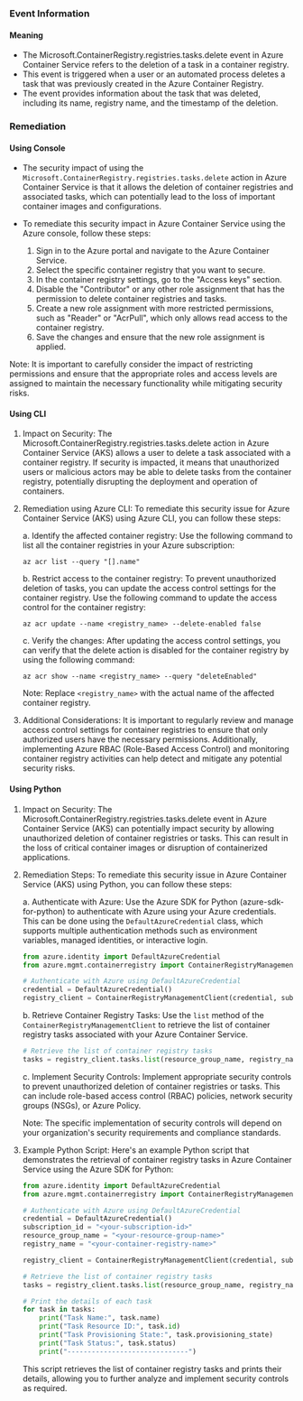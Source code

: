 
### Event Information

#### Meaning

- The Microsoft.ContainerRegistry.registries.tasks.delete event in Azure Container Service refers to the deletion of a task in a container registry.
- This event is triggered when a user or an automated process deletes a task that was previously created in the Azure Container Registry.
- The event provides information about the task that was deleted, including its name, registry name, and the timestamp of the deletion.

### Remediation

#### Using Console

- The security impact of using the `Microsoft.ContainerRegistry.registries.tasks.delete` action in Azure Container Service is that it allows the deletion of container registries and associated tasks, which can potentially lead to the loss of important container images and configurations.

- To remediate this security impact in Azure Container Service using the Azure console, follow these steps:
  1. Sign in to the Azure portal and navigate to the Azure Container Service.
  2. Select the specific container registry that you want to secure.
  3. In the container registry settings, go to the "Access keys" section.
  4. Disable the "Contributor" or any other role assignment that has the permission to delete container registries and tasks.
  5. Create a new role assignment with more restricted permissions, such as "Reader" or "AcrPull", which only allows read access to the container registry.
  6. Save the changes and ensure that the new role assignment is applied.

Note: It is important to carefully consider the impact of restricting permissions and ensure that the appropriate roles and access levels are assigned to maintain the necessary functionality while mitigating security risks.

#### Using CLI

1. Impact on Security: The Microsoft.ContainerRegistry.registries.tasks.delete action in Azure Container Service (AKS) allows a user to delete a task associated with a container registry. If security is impacted, it means that unauthorized users or malicious actors may be able to delete tasks from the container registry, potentially disrupting the deployment and operation of containers.

2. Remediation using Azure CLI: To remediate this security issue for Azure Container Service (AKS) using Azure CLI, you can follow these steps:

   a. Identify the affected container registry: Use the following command to list all the container registries in your Azure subscription:
   ```
   az acr list --query "[].name"
   ```

   b. Restrict access to the container registry: To prevent unauthorized deletion of tasks, you can update the access control settings for the container registry. Use the following command to update the access control for the container registry:
   ```
   az acr update --name <registry_name> --delete-enabled false
   ```

   c. Verify the changes: After updating the access control settings, you can verify that the delete action is disabled for the container registry by using the following command:
   ```
   az acr show --name <registry_name> --query "deleteEnabled"
   ```

   Note: Replace `<registry_name>` with the actual name of the affected container registry.

3. Additional Considerations: It is important to regularly review and manage access control settings for container registries to ensure that only authorized users have the necessary permissions. Additionally, implementing Azure RBAC (Role-Based Access Control) and monitoring container registry activities can help detect and mitigate any potential security risks.

#### Using Python

1. Impact on Security: The Microsoft.ContainerRegistry.registries.tasks.delete event in Azure Container Service (AKS) can potentially impact security by allowing unauthorized deletion of container registries or tasks. This can result in the loss of critical container images or disruption of containerized applications.

2. Remediation Steps: To remediate this security issue in Azure Container Service (AKS) using Python, you can follow these steps:

   a. Authenticate with Azure: Use the Azure SDK for Python (azure-sdk-for-python) to authenticate with Azure using your Azure credentials. This can be done using the `DefaultAzureCredential` class, which supports multiple authentication methods such as environment variables, managed identities, or interactive login.

   ```python
   from azure.identity import DefaultAzureCredential
   from azure.mgmt.containerregistry import ContainerRegistryManagementClient

   # Authenticate with Azure using DefaultAzureCredential
   credential = DefaultAzureCredential()
   registry_client = ContainerRegistryManagementClient(credential, subscription_id)
   ```

   b. Retrieve Container Registry Tasks: Use the `list` method of the `ContainerRegistryManagementClient` to retrieve the list of container registry tasks associated with your Azure Container Service.

   ```python
   # Retrieve the list of container registry tasks
   tasks = registry_client.tasks.list(resource_group_name, registry_name)
   ```

   c. Implement Security Controls: Implement appropriate security controls to prevent unauthorized deletion of container registries or tasks. This can include role-based access control (RBAC) policies, network security groups (NSGs), or Azure Policy.

   Note: The specific implementation of security controls will depend on your organization's security requirements and compliance standards.

3. Example Python Script: Here's an example Python script that demonstrates the retrieval of container registry tasks in Azure Container Service using the Azure SDK for Python:

   ```python
   from azure.identity import DefaultAzureCredential
   from azure.mgmt.containerregistry import ContainerRegistryManagementClient

   # Authenticate with Azure using DefaultAzureCredential
   credential = DefaultAzureCredential()
   subscription_id = "<your-subscription-id>"
   resource_group_name = "<your-resource-group-name>"
   registry_name = "<your-container-registry-name>"

   registry_client = ContainerRegistryManagementClient(credential, subscription_id)

   # Retrieve the list of container registry tasks
   tasks = registry_client.tasks.list(resource_group_name, registry_name)

   # Print the details of each task
   for task in tasks:
       print("Task Name:", task.name)
       print("Task Resource ID:", task.id)
       print("Task Provisioning State:", task.provisioning_state)
       print("Task Status:", task.status)
       print("------------------------------")
   ```

   This script retrieves the list of container registry tasks and prints their details, allowing you to further analyze and implement security controls as required.

